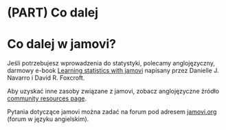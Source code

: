 # (PART) Co dalej {-}

# Co dalej w jamovi?

Jeśli potrzebujesz wprowadzenia do statystyki, polecamy anglojęzyczny, darmowy e-book <a href="https://www.learnstatswithjamovi.com/">Learning statistics with jamovi</a> napisany przez Danielle J. Navarro i David R. Foxcroft.

Aby uzyskać inne zasoby związane z jamovi, zobacz anglojęzyczne źródło <a href="https://www.jamovi.org/community.html">community resources page</a>.  

Pytania dotyczące jamovi można zadać na forum pod adresem <a href="https://forum.jamovi.org/">jamovi.org</a> (forum w języku angielskim). 

